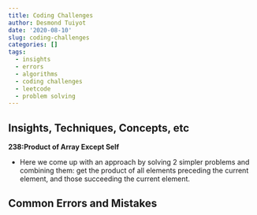 ```yaml
---
title: Coding Challenges
author: Desmond Tuiyot
date: '2020-08-10'
slug: coding-challenges
categories: []
tags:
  - insights
  - errors
  - algorithms
  - coding challenges
  - leetcode
  - problem solving
---
```


## Insights, Techniques, Concepts, etc

**238:Product of Array Except Self**

* Here we come up with an approach by solving 2 simpler problems and combining them: get the product of all elements preceding the current element, and those succeeding the current element.

  
  
## Common Errors and Mistakes